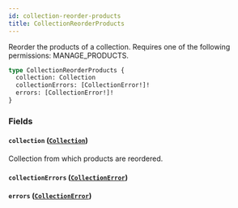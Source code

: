 ```yaml
---
id: collection-reorder-products
title: CollectionReorderProducts
---
```



Reorder the products of a collection. Requires one of the following permissions: MANAGE_PRODUCTS.

```graphql
type CollectionReorderProducts {
  collection: Collection
  collectionErrors: [CollectionError!]!
  errors: [CollectionError!]!
}
```


### Fields

#### `collection` ([`Collection`](../../../developer/api-reference/objects/collection))

Collection from which products are reordered.


#### `collectionErrors` ([`CollectionError`](../../../developer/api-reference/objects/collection-error))




#### `errors` ([`CollectionError`](../../../developer/api-reference/objects/collection-error))






